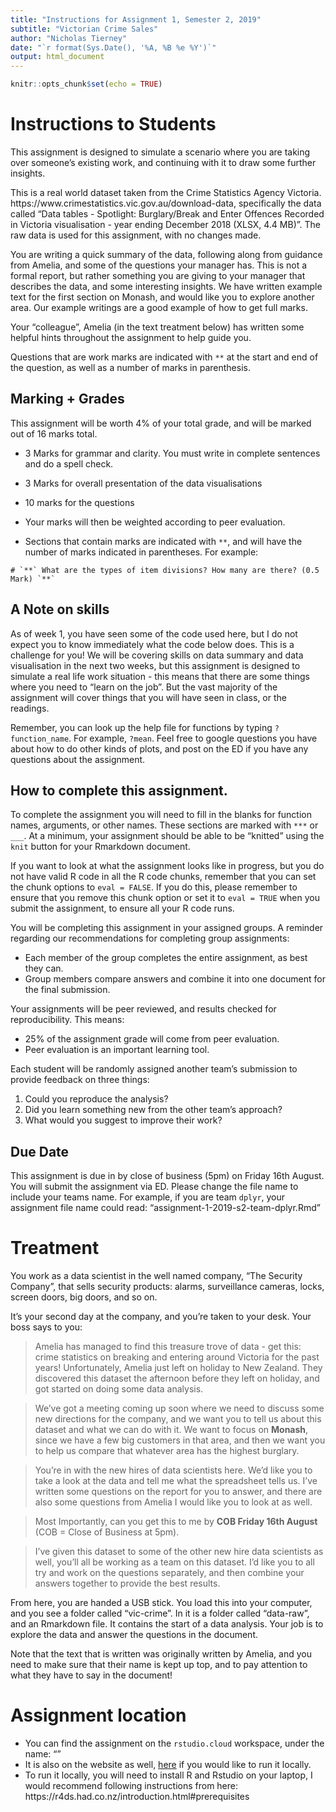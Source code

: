 ```yaml
---
title: "Instructions for Assignment 1, Semester 2, 2019"
subtitle: "Victorian Crime Sales"
author: "Nicholas Tierney"
date: "`r format(Sys.Date(), '%A, %B %e %Y')`"
output: html_document
---
```


```r
knitr::opts_chunk$set(echo = TRUE)
```

# Instructions to Students

This assignment is designed to simulate a scenario where you are taking over someone's existing work, and continuing with it to draw some further insights.
 
This is a real world dataset taken from the Crime Statistics Agency Victoria.  https://www.crimestatistics.vic.gov.au/download-data, specifically the data called "Data tables - Spotlight: Burglary/Break and Enter Offences Recorded in Victoria visualisation - year ending December 2018 (XLSX, 4.4 MB)". The raw data is used for this assignment, with no changes made.

You are writing a quick summary of the data, following along from guidance from Amelia, and some of the questions your manager has. This is not a formal report, but rather something you are giving to your manager that describes the data, and some interesting insights. We have written example text for the first section on Monash, and would like you to explore another area. Our example writings are a good example of how to get full marks.

Your "colleague", Amelia (in the text treatment below) has written some helpful hints throughout the assignment to help guide you.

Questions that are work marks are indicated with `**` at the start and end of the question, as well as a number of marks in parenthesis.

## Marking + Grades

This assignment will be worth 4% of your total grade, and will be marked out of 16 marks total.

* 3 Marks for grammar and clarity. You must write in complete sentences and do a spell check.
* 3 Marks for overall presentation of the data visualisations
* 10 marks for the questions

* Your marks will then be weighted according to peer evaluation.

* Sections that contain marks are indicated with `**`, and will have the number of marks indicated in parentheses. For example:

```
# `**` What are the types of item divisions? How many are there? (0.5 Mark) `**`
```


## A Note on skills

As of week 1, you have seen some of the code used here, but I do not expect you to know immediately what the code below does. This is a challenge for you! We will be covering skills on data summary and data visualisation in the next two weeks, but this assignment is designed to simulate a real life work situation - this means that there are some things where you need to "learn on the job". But the vast majority of the assignment will cover things that you will have seen in class, or the readings.

Remember, you can look up the help file for functions by typing `?function_name`. For example, `?mean`. Feel free to google questions you have about how to do other kinds of plots, and post on the ED if you have any questions about the assignment.

## How to complete this assignment.

To complete the assignment you will need to fill in the blanks for function names, arguments, or other names. These sections are marked with `***` or `___`. At a minimum, your assignment should be able to be "knitted" using the `knit` button for your Rmarkdown document. 

If you want to look at what the assignment looks like in progress, but you do not have valid R code in all the R code chunks, remember that you can set the chunk options to `eval = FALSE`. If you do this, please remember to ensure that you remove this chunk option or set it to `eval = TRUE` when you submit the assignment, to ensure all your R code runs.

You will be completing this assignment in your assigned groups. A reminder regarding our recommendations for completing group assignments:

 * Each member of the group completes the entire assignment, as best they can.
 * Group members compare answers and combine it into one document for the final submission. 

Your assignments will be peer reviewed, and results checked for reproducibility. This means:

* 25% of the assignment grade will come from peer evaluation. 
* Peer evaluation is an important learning tool. 

Each student will be randomly assigned another team's submission to provide feedback on three things: 

  1. Could you reproduce the analysis? 
  2. Did you learn something new from the other team's approach?
  3. What would you suggest to improve their work?


## Due Date

This assignment is due in by close of business (5pm) on Friday 16th August. You will submit the assignment via ED. Please change the file name to include your teams name. For example, if you are team `dplyr`, your assignment file name could read: "assignment-1-2019-s2-team-dplyr.Rmd"

# Treatment

You work as a data scientist in the well named company, "The Security Company", that sells security products: alarms, surveillance cameras, locks, screen doors, big doors, and so on.

It's your second day at the company, and you're taken to your desk. Your boss says to you:

> Amelia has managed to find this treasure trove of data - get this: crime statistics on breaking and entering around Victoria for the past years! Unfortunately, Amelia just left on holiday to New Zealand. They discovered this dataset the afternoon before they left on holiday, and got started on doing some data analysis.

> We've got a meeting coming up soon where we need to discuss some new directions for the company, and we want you to tell us about this dataset and what we can do with it. We want to focus on **Monash**, since we have a few big customers in that area, and then we want you to help us compare that whatever area has the highest burglary.

> You're in with the new hires of data scientists here. We'd like you to take a look at the data and tell me what the spreadsheet tells us. I've written some questions on the report for you to answer, and there are also some questions from Amelia I would like you to look at as well.

> Most Importantly, can you get this to me by **COB Friday 16th August** (COB = Close of Business at 5pm).

> I've given this dataset to some of the other new hire data scientists as well, you'll all be working as a team on this dataset. I'd like you to all try and work on the questions separately, and then combine your answers together to provide the best results.

From here, you are handed a USB stick. You load this into your computer, and you see a folder called "vic-crime". In it is a folder called "data-raw", and an Rmarkdown file. It contains the start of a data analysis. Your job is to explore the data and answer the questions in the document.

Note that the text that is written was originally written by Amelia, and you need to make sure that their name is kept up top, and to pay attention to what they have to say in the document!

# Assignment location

* You can find the assignment on the `rstudio.cloud` workspace, under the name: ""
* It is also on the website as well, [here](http://dmac.dicook.org/assignments/assignment-1-2019-s2/assignment-1-2019-s2.Rmd) if you would like to run it locally. 
* To run it locally, you will need to install R and Rstudio on your laptop, I would recommend following instructions from here: https://r4ds.had.co.nz/introduction.html#prerequisites
